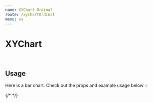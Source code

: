 ```yaml
---
name: XYChart Ordinal
route: /xychartOrdinal
menu: vx
---
```


<h1 style={{ margin: '0px' }}>XYChart</h1>

<br />

## Usage

Here is a bar chart.
Check out the props and example usage below 💡


<Playground>
<Motor  
   config={{
    host: 'localhost',
    secure: false,
    port: 19077,
    prefix: '',
    appId: '5c8ddda7-d4a8-4ee1-b994-922fca34830c',
  }}>  
  {/* <Filter label='CanonicalDate' dimension={['CanonicalDate']} />
  <Filter label='Forcast Day' dimension={['Forcast Day']} /> */}
    <XYChart // width={750} height={400}  events={true}
    colorTheme="bio"
  //  type="groupedbar"
    cols={[
      { qField: '[Year]', qLabel: 'Year' },
   //   { qField: '[OICA region]', qLabel: 'OICA region' },
      { qField: '=Sum([Car sales])*if(Year=2011,-1,1)', qLabel: 'Car sales' },
   //         { qField: '=Sum([Car sales])*if(Year=2011,1,1)', qLabel: 'Car ales' },
    ]}/>
  </Motor>
</Playground>
